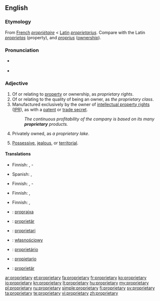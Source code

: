 ==English==

===Etymology===
From [[French]] ''[[propriétaire]]'' < [[Latin]] ''[[proprietarius]]''. Compare with the Latin ''[[proprietas]]'' (property), and ''[[proprius]]'' ([[ownership]]).

===Pronunciation===
* {{a|US}} {{IPA|/prəˈprɑɪ.ə.teɪɹ.i/}}
* {{audio|En-us-proprietary.ogg|Audio (US)}}

===Adjective===
{{en-adj}}

# Of or relating to [[property]] or ownership, as ''proprietary rights''.
# Of or relating to the quality of being an owner, as ''the proprietary class''.
# Manufactured exclusively by the owner of [[intellectual property right]]s ([[IPR]]), as with a [[patent]] or [[trade secret]].
#: ''The continuous profitability of the company is based on its many '''proprietary''' products.''
# Privately owned, as ''a proprietary lake''.
# {{context|of a person}} [[possessive|Possessive]], [[jealous]], or [[territorial]].

====Translations====
{{trans-top|relating to property or ownership}}
* Finnish: {{t+|fi|oma}}, {{t-|fi|omistus}}-
{{trans-mid}}
* Spanish: {{t|es|propietario}}, {{t|es|de propiedad}}
{{trans-bottom}}

{{trans-top|of or relating to the quality of being an owner}}
* Finnish: {{t-|fi|omistava}}, {{t+|fi|omistaja}}-
{{trans-mid}}
{{trans-bottom}}

{{trans-top|manufactured exclusively by the IPR owner}}
* Finnish: {{t+|fi|alkuperäinen}}, {{t|fi|alkuperäis-}}
{{trans-mid}}
{{trans-bottom}}

{{trans-top|privately owned}}
* Finnish: {{t+|fi|yksityinen}}, {{t-|fi|yksityis-}}
{{trans-mid}}
{{trans-bottom}}

{{checktrans-top}}
* {{ttbc|eo}}: [[proprajxa]]
* {{ttbc|de}}: [[proprietär]]
* {{ttbc|ia}}: [[proprietari]]
* {{ttbc|pl}}: [[własnościowy]]
* {{ttbc|pt}}: [[proprietário]]
* {{ttbc|es}}: [[propietario]]
* {{ttbc|sv}}: [[proprietär]]
{{trans-bottom}}

[[ar:proprietary]]
[[et:proprietary]]
[[fa:proprietary]]
[[fr:proprietary]]
[[ko:proprietary]]
[[io:proprietary]]
[[kn:proprietary]]
[[lt:proprietary]]
[[hu:proprietary]]
[[my:proprietary]]
[[pl:proprietary]]
[[ru:proprietary]]
[[simple:proprietary]]
[[fi:proprietary]]
[[sv:proprietary]]
[[ta:proprietary]]
[[te:proprietary]]
[[vi:proprietary]]
[[zh:proprietary]]